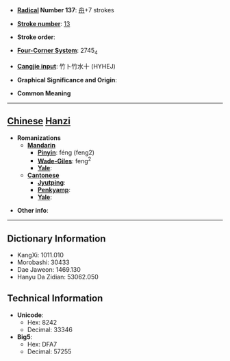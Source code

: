 * '''[[Wiktionary:Chinese radical index| Radical]] Number 137''': [[Wiktionary:Chinese radical index 舟|舟]]+7 strokes

* '''[[Wiktionary:Chinese total strokes index|Stroke number]]''': [[Wiktionary:Chinese total strokes index 13|13]]

* '''Stroke order''': 

* '''[[Wiktionary:Chinese four corner index|Four-Corner System]]''': 2745<sub>4</sub>

* '''[[Wiktionary:Chinese Cangjie index|Cangjie input]]''': 竹卜竹水十 (HYHEJ)

* '''Graphical Significance and Origin''': 

* '''Common Meaning'''

----

== [[Chinese]] [[Hanzi]] ==

* '''Romanizations'''
** '''[[Mandarin]]'''
*** '''[[Pinyin]]''': féng (feng2)
*** '''[[Wade-Giles]]''': feng<sup>2</sup>
*** '''[[Yale]]''': 
** '''[[Cantonese]]'''
*** '''[[Jyutping]]''':
*** '''[[Penkyamp]]''': 
*** '''[[Yale]]''': 

* '''Other info''': 

----

== Dictionary Information ==

* KangXi: 1011.010
* Morobashi: 30433
* Dae Jaweon: 1469.130
* Hanyu Da Zidian: 53062.050

== Technical Information ==

* '''Unicode''':
** Hex: 8242
** Decimal: 33346
* '''Big5''':
** Hex: DFA7
** Decimal: 57255